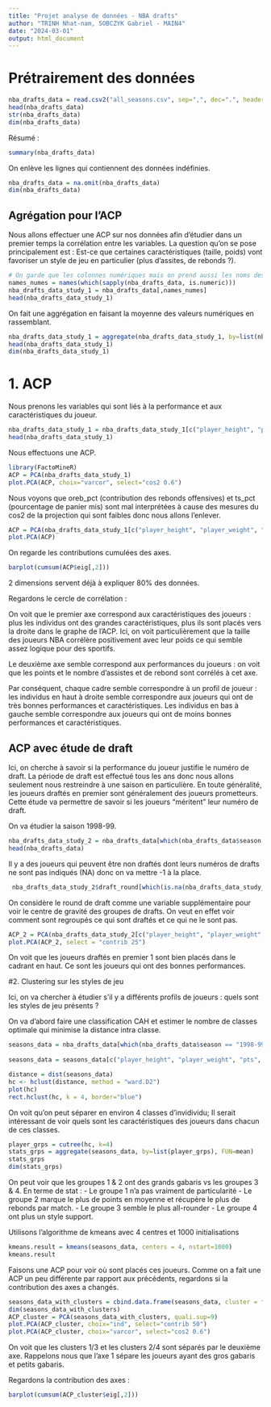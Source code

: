 ```yaml
---
title: "Projet analyse de données - NBA drafts"
author: "TRINH Nhat-nam, SOBCZYK Gabriel - MAIN4"
date: "2024-03-01"
output: html_document
---
```


# Prétrairement des données

```r
nba_drafts_data = read.csv2("all_seasons.csv", sep=",", dec=".", header=TRUE, row.names = 1)
head(nba_drafts_data)
str(nba_drafts_data)
dim(nba_drafts_data)
```

Résumé :

```r
summary(nba_drafts_data)
```

On enlève les lignes qui contiennent des données indéfinies.

```r
nba_drafts_data = na.omit(nba_drafts_data)
dim(nba_drafts_data)

````

## Agrégation pour l'ACP

Nous allons effectuer une ACP sur nos données afin d'étudier dans un premier temps la corrélation entre les variables. La question qu'on se pose principalement est : Est-ce que certaines caractéristiques (taille, poids) vont favoriser un style de jeu en particulier (plus d'assites, de rebonds ?).

```r
# On garde que les colonnes numériques mais on prend aussi les noms des joueurs
names_numes = names(which(sapply(nba_drafts_data, is.numeric)))
nba_drafts_data_study_1 = nba_drafts_data[,names_numes]
head(nba_drafts_data_study_1)
```
On fait une aggrégation en faisant la moyenne des valeurs numériques en rassemblant.
```r
nba_drafts_data_study_1 = aggregate(nba_drafts_data_study_1, by=list(nba_drafts_data$player_name), FUN=mean)
head(nba_drafts_data_study_1)
dim(nba_drafts_data_study_1)
```

# 1. ACP 

Nous prenons les variables qui sont liés à la performance et aux caractéristiques du joueur.

```r
nba_drafts_data_study_1 = nba_drafts_data_study_1[c("player_height", "player_weight", "pts", "reb", "ast", "oreb_pct", "dreb_pct", "ts_pct")]
head(nba_drafts_data_study_1)
```

Nous effectuons une ACP.

```r
library(FactoMineR)
ACP = PCA(nba_drafts_data_study_1)
plot.PCA(ACP, choix="varcor", select="cos2 0.6")
```

Nous voyons que oreb_pct (contribution des rebonds offensives) et ts_pct (pourcentage de panier mis) sont mal interprétées à cause des mesures du cos2 de la projection qui sont faibles donc nous allons l'enlever.

```r
ACP = PCA(nba_drafts_data_study_1[c("player_height", "player_weight", "pts", "reb", "ast","dreb_pct")])
plot.PCA(ACP)
```

On regarde les contributions cumulées des axes.

```r
barplot(cumsum(ACP$eig[,2]))
```

2 dimensions servent déjà à expliquer 80% des données.

Regardons le cercle de corrélation :

On voit que le premier axe correspond aux caractéristiques des joueurs : plus les individus ont des grandes caractéristiques, plus ils sont placés vers la droite dans le graphe de l'ACP. Ici, on voit particulièrement que la taille des joueurs NBA corrélère positivement avec leur poids ce qui semble assez logique pour des sportifs.

Le deuxième axe semble correspond aux performances du joueurs : on voit que les points et le nombre d'assistes et de rebond sont corrélés à cet axe.

Par conséquent, chaque cadre semble correspondre à un profil de joueur : les individus en haut à droite semble correspondre aux joueurs qui ont de très bonnes performances et caractéristiques. Les individus en bas à gauche semble correspondre aux joueurs qui ont de moins bonnes performances et caractéristiques.


## ACP avec étude de draft

Ici, on cherche à savoir si la performance du joueur justifie le numéro de draft. La période de draft est effectué tous les ans donc nous allons seulement nous restreindre à une saison en particulière. En toute généralité, les joueurs draftés en premier sont généralement des joueurs prometteurs. Cette étude va permettre de savoir si les joueurs "méritent" leur numéro de draft.

On va étudier la saison 1998-99.
```r
nba_drafts_data_study_2 = nba_drafts_data[which(nba_drafts_data$season == "1998-99"),]
head(nba_drafts_data)
```

Il y a des joueurs qui peuvent être non draftés dont leurs numéros de drafts ne sont pas indiqués (NA) donc on va mettre -1 à la place.
```r
 nba_drafts_data_study_2$draft_round[which(is.na(nba_drafts_data_study_2$draft_round))] = -1
```

On considère le round de draft comme une variable supplémentaire pour voir le centre de gravité des groupes de drafts. On veut en effet voir comment sont regroupés ce qui sont draftés et ce qui ne le sont pas.
```r
ACP_2 = PCA(nba_drafts_data_study_2[c("player_height", "player_weight", "pts", "reb", "ast","dreb_pct", "draft_round")], quali.sup=7)
plot.PCA(ACP_2, select = "contrib 25")
```
On voit que les joueurs draftés en premier 1 sont bien placés dans le cadrant en haut. Ce sont les joueurs qui ont des bonnes performances.


#2. Clustering sur les styles de jeu

Ici, on va chercher à étudier s'il y a différents profils de joueurs : quels sont les styles de jeu présents ?

On va d'abord faire une classification CAH et estimer le nombre de classes optimale qui minimise la distance intra classe.

```r
seasons_data = nba_drafts_data[which(nba_drafts_data$season == "1998-99"),]
                                         
seasons_data = seasons_data[c("player_height", "player_weight", "pts", "reb", "ast", "oreb_pct", "dreb_pct", "ts_pct")]

distance = dist(seasons_data)
hc <- hclust(distance, method = "ward.D2")
plot(hc)
rect.hclust(hc, k = 4, border="blue")
```


On voit qu'on peut séparer en environ 4 classes d'invidividu; Il serait intéressant de voir quels sont les caractéristiques des joueurs dans chacun de ces classes.
```r
player_grps = cutree(hc, k=4)
stats_grps = aggregate(seasons_data, by=list(player_grps), FUN=mean)
stats_grps
dim(stats_grps)
```


On peut voir que les groupes 1 & 2 ont des grands gabaris vs les groupes 3 & 4.
En terme de stat :
- Le groupe 1 n'a pas vraiment de particularité
- Le groupe 2 marque le plus de points en moyenne et récupère le plus de rebonds par match.
- Le groupe 3 semble le plus all-rounder
- Le groupe 4 ont plus un style support.




Utilisons l'algorithme de kmeans avec 4 centres et 1000 initialisations

```r
kmeans.result = kmeans(seasons_data, centers = 4, nstart=1000)
kmeans.result
```


Faisons une ACP pour voir où sont placés ces joueurs. Comme on a fait une ACP un peu différente par rapport aux précédents, regardons si la contribution des axes a changés.

```r
seasons_data_with_clusters = cbind.data.frame(seasons_data, cluster = factor(kmeans.result$cluster))
dim(seasons_data_with_clusters)
ACP_cluster = PCA(seasons_data_with_clusters, quali.sup=9)
plot.PCA(ACP_cluster, choix="ind", select="contrib 50")
plot.PCA(ACP_cluster, choix="varcor", select="cos2 0.6")

```
On voit que les clusters 1/3 et les clusters 2/4 sont séparés par le deuxième axe. Rappelons nous que l'axe 1 sépare les joueurs ayant des gros gabaris et petits gabaris.

Regardons la contribution des axes :

```r
barplot(cumsum(ACP_cluster$eig[,2]))
```
